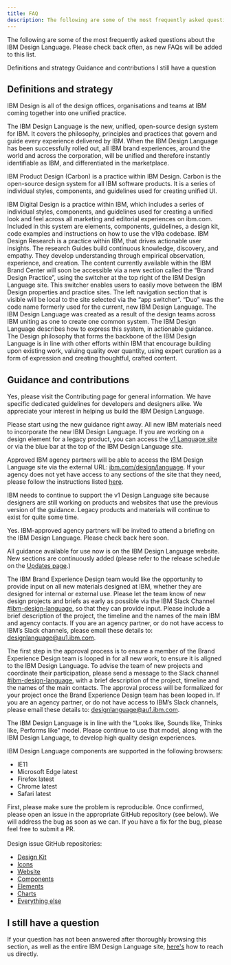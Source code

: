 ```yaml
---
title: FAQ
description: The following are some of the most frequently asked questions about the IBM Design Language. Please check back often, as new FAQs will be added to this list.
---
```


<PageDescription>

The following are some of the most frequently asked questions about the IBM Design Language. Please check back often, as new FAQs will be added to this list.

</PageDescription>

<AnchorLinks>
  <AnchorLink>Definitions and strategy</AnchorLink>
  <AnchorLink>Guidance and contributions</AnchorLink>
  <AnchorLink>I still have a question</AnchorLink>
</AnchorLinks>

## Definitions and strategy

<AccordionGroup>
<Accordion>
<AccordionItem title="What is IBM Design?">

IBM Design is all of the design offices, organisations and teams at IBM coming together into one unified practice.

</AccordionItem>

<AccordionItem title="What is the IBM Design Language?">

The IBM Design Language is the new, unified, open-source design system for IBM. It covers the philosophy, principles and practices that govern and guide every experience delivered by IBM. When the IBM Design Language has been successfully rolled out, all IBM brand experiences, around the world and across the corporation, will be unified and therefore instantly identifiable as IBM, and differentiated in the marketplace.

</AccordionItem>

<AccordionItem title="What is IBM Product Design (aka Carbon)?">

IBM Product Design (Carbon) is a practice within IBM Design. Carbon is the open-source design system for all IBM software products. It is a series of individual styles, components, and guidelines used for creating unified UI.

</AccordionItem>

<AccordionItem title="What is IBM Digital Design?">
IBM Digital Design is a practice within IBM, which includes a series of individual styles, components, and guidelines used for creating a unified look and feel across all marketing and editorial experiences on ibm.com. Included in this system are elements, components, guidelines, a design kit, code examples and instructions on how to use the v19a codebase.
</AccordionItem>

<AccordionItem title="What is IBM Design Research?">
IBM Design Research is a practice within IBM, that drives actionable user insights. The research Guides build continuous knowledge, discovery, and empathy. They develop understanding through empirical observation, experience, and creation.
</AccordionItem>

<AccordionItem title="How does the IBM Design Language site relate to the IBM Brand Center? ">
The content currently available within the IBM Brand Center will soon be accessible via a new section called the “Brand Design Practice”, using the switcher at the top right of the IBM Design Language site. This switcher enables users to easily move between the IBM Design properties and practice sites. The left navigation section that is visible will be local to the site selected via the “app switcher”.
</AccordionItem>

<AccordionItem title="What happened to Duo?">
“Duo” was the code name formerly used for the current, new IBM Design Language.
</AccordionItem>

<AccordionItem title="What is the business driver behind the creation of IBM Design Language? ">
The IBM Design Language was created as a result of the design teams across IBM uniting as one to create one common system. The IBM Design Language describes how to express this system, in actionable guidance.  The Design philosophy that forms the backbone of the IBM Design Language is in line with other efforts within IBM that encourage building upon existing work, valuing quality over quantity, using expert curation as a form of expression and creating thoughtful, crafted content.
</AccordionItem>

</Accordion>
</AccordionGroup>


##  Guidance and contributions

<AccordionGroup>
<Accordion>

<AccordionItem title="Can I contribute to the IBM Design Language, or practice areas (for example Product Design, Digital Design)?">

Yes, please visit the Contributing page for general information. We have specific dedicated guidelines for developers and designers alike. We appreciate your interest in helping us build the IBM Design Language.

</AccordionItem>

<AccordionItem title="When should we start using the new IBM Design Language guidance?">

Please start using the new guidance right away. All new IBM materials need to incorporate the new IBM Design Language. If you are working on a design element for a legacy product, you can access the [v1 Language site](https://www.ibm.com/design/v1/language/) or via the blue bar at the top of the IBM Design Language site.

</AccordionItem>

<AccordionItem title="How can my agency access the IBM Design Language guidance?">

Approved IBM agency partners will be able to access the IBM Design Language site via the external URL: [ibm.com/design/language](https://www.ibm.com/design/language/). If your agency does not yet have access to any sections of the site that they need, please follow the instructions listed [here](https://w3.ibm.com/design/language/partner-access/).

</AccordionItem>

<AccordionItem title="Why can I/my agency still access the old guidance at ibm.com/design/v1/language?">

IBM needs to continue to support the v1 Design Language site because designers are still working on products and websites that use the previous version of the guidance. Legacy products and materials will continue to exist for quite some time.

</AccordionItem>

<AccordionItem title="Will my agency be able to attend education on the new IBM Design Language? ">

Yes. IBM-approved agency partners will be invited to attend a briefing on the IBM Design Language. Please check back here soon.

</AccordionItem>

<AccordionItem title="When will more materials be available, for example to help us create new marketing collateral, create materials for an upcoming event, or redesign a local Brand Center?">

All guidance available for use now is on the IBM Design Language website. New sections are continuously added (please refer to the release schedule on the [Updates page]().)

</AccordionItem>

<AccordionItem title="Does the IBM Brand Experience Design team need to see new materials designed at IBM?">

The IBM Brand Experience Design team would like the opportunity to provide input on all new materials designed at IBM, whether they are designed for internal or external use. Please let the team know of new design projects and briefs as early as possible via the IBM Slack Channel [#ibm-design-language](https://ibm-studios.slack.com/messages/C0U35LB2B), so that they can provide input. Please include a brief description of the project, the timeline and the names of the main IBM and agency contacts. If you are an agency partner, or do not have access to IBM’s Slack channels, please email these details to: [designlanguage@au1.ibm.com]().

</AccordionItem>

<AccordionItem title="What is the approvals process for new design work now?">

The first step in the approval process is to ensure a member of the Brand Experience Design team is looped in for all new work, to ensure it is aligned to the IBM Design Language. To advise the team of new projects and coordinate their participation, please send a message to the Slack channel [#ibm-design-language](https://ibm-studios.slack.com/messages/C0U35LB2B), with a brief description of the project, timeline and the names of the main contacts. The approval process will be formalized for your project once the Brand Experience Design team has been looped in. If you are an agency partner, or do not have access to IBM’s Slack channels, please email these details to: [designlanguage@au1.ibm.com]().

</AccordionItem>

<AccordionItem title="Are we still using the “Looks like, Sounds like, Thinks like, Performs like” model for authoring / authorizing content designed at IBM, or has this been superseded by IBM Design Language?">

The IBM Design Language is in line with the “Looks like, Sounds like, Thinks like, Performs like” model. Please continue to use that model, along with the IBM Design Language, to develop high quality design experiences.

</AccordionItem>


<AccordionItem title="Which browsers are supported?">

IBM Design Language components are supported in the following browsers:
- IE11
- Microsoft Edge latest
- Firefox latest
- Chrome latest
- Safari latest

</AccordionItem>

<AccordionItem title="I see a bug. How do I report it?">

First, please make sure the problem is reproducible. Once confirmed, please open an issue in the appropriate GitHub repository (see below). We will address the bug as soon as we can. If you have a fix for the bug, please feel free to submit a PR. <br/>
<br/>
Design issue GitHub repositories:

- [Design Kit](https://github.com/carbon-design-system/carbon-design-kit/issues/new)
- [Icons](https://github.com/carbon-design-system/carbon-icons/issues/new)
- [Website](https://github.com/carbon-design-system/carbon-website/issues/new/choose)
- [Components](https://github.com/carbon-design-system/carbon/issues/new/choose)
- [Elements](https://github.com/carbon-design-system/carbon/issues/new/choose)
- [Charts](https://github.com/carbon-design-system/carbon-charts/issues/new)
- [Everything else](https://github.com/carbon-design-system/issue-tracking/issues/new)

</AccordionItem>

</Accordion>
</AccordionGroup>

## I still have a question

If your question has not been answered after thoroughly browsing this section, as well as the entire IBM Design Language site, [here's](https://www.ibm.com/design/language/) how to reach us directly.